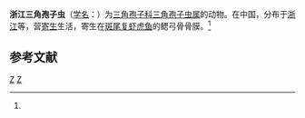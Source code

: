 {{Speciesbox
| taxon = Trigonosporus zhejiangensis
| binomial_authority = (Wu, Jiang et Wang, 1989)<ref name='id9709'>{{cite web| url =http://www.bioinfo.cn/db05/BjdwSpecies.php?action=view&id=9709| title =浙江三角孢子虫| work =《中国动物物种编目数据库》| publisher =中国科学院微生物研究所| author =中国科学院动物研究所| accessdate =2009-04-16| deadurl =yes| archiveurl =https://web.archive.org/web/20160305032837/http://www.bioinfo.cn/db05/BjdwSpecies.php?action=view&id=9709| archivedate =2016-03-05}}</ref>
}}

'''浙江三角孢子虫'''（[[学名|学名]]：{{lang|la|''Trigonosporus zhejiangensis''}}）为[[三角孢子科|三角孢子科]][[三角孢子虫属|三角孢子虫属]]的动物。在中国，分布于[[浙江|浙江]]等，营[[寄生|寄生]]生活，寄生在[[斑尾复虾虎鱼|斑尾复虾虎鱼]]的鳃弓骨骨膜。<ref name='id9709'/>

== 参考文献 ==
{{reflist}}

{{Cnidarian-stub}}

{{Taxonbar}}
[[Category:1989年描述的动物|Z]]
[[Category:三角孢子虫属|Z]]